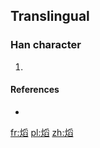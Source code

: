 ==Translingual==

===Han character===
{{Han char|rn=86|rad=火|as=10|sn=14|four=|canj=FBHX}}

# {{defn|Han|sort=火10}}

====References====
* {{Han ref|kx=0680.101|hdz=32223.161|uh=7196|ud=29078}}

[[fr:熖]]
[[pl:熖]]
[[zh:熖]]